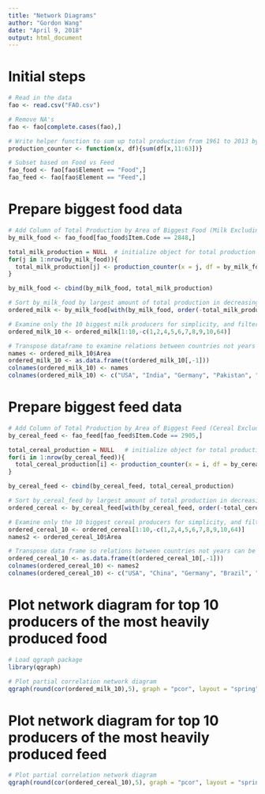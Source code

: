 ---
title: "Network Diagrams"
author: "Gordon Wang"
date: "April 9, 2018"
output: html_document
---

# Initial steps
```{r}
# Read in the data
fao <- read.csv("FAO.csv")

# Remove NA's
fao <- fao[complete.cases(fao),]

# Write helper function to sum up total production from 1961 to 2013 by row
production_counter <- function(x, df){sum(df[x,11:63])}

# Subset based on Food vs Feed
fao_food <- fao[fao$Element == "Food",]
fao_feed <- fao[fao$Element == "Feed",]
```


# Prepare biggest food data
```{r}
# Add Column of Total Production by Area of Biggest Food (Milk Excluding Butter)
by_milk_food <- fao_food[fao_food$Item.Code == 2848,]

total_milk_production = NULL  # initialize object for total production
for(j in 1:nrow(by_milk_food)){
  total_milk_production[j] <- production_counter(x = j, df = by_milk_food)
}

by_milk_food <- cbind(by_milk_food, total_milk_production)

# Sort by_milk_food by largest amount of total production in decreasing order
ordered_milk <- by_milk_food[with(by_milk_food, order(-total_milk_production)),]

# Examine only the 10 biggest milk producers for simplicity, and filter out unneeded columns
ordered_milk_10 <- ordered_milk[1:10,-c(1,2,4,5,6,7,8,9,10,64)]

# Transpose dataframe to examine relations between countries not years
names <- ordered_milk_10$Area
ordered_milk_10 <- as.data.frame(t(ordered_milk_10[,-1]))
colnames(ordered_milk_10) <- names
colnames(ordered_milk_10) <- c("USA", "India", "Germany", "Pakistan", "France", "Brazil", "U.K.", "Italy", "China", "Poland")
```


# Prepare biggest feed data
```{r}
# Add Column of Total Production by Area of Biggest Feed (Cereal Excluding Beer)
by_cereal_feed <- fao_feed[fao_feed$Item.Code == 2905,]

total_cereal_production = NULL   # initialize object for total production
for(i in 1:nrow(by_cereal_feed)){
  total_cereal_production[i] <- production_counter(x = i, df = by_cereal_feed)
}

by_cereal_feed <- cbind(by_cereal_feed, total_cereal_production)

# Sort by_cereal_feed by largest amount of total production in decreasing order
ordered_cereal <- by_cereal_feed[with(by_cereal_feed, order(-total_cereal_production)),]

# Examine only the 10 biggest cereal producers for simplicity, and filter out unneeded columns
ordered_cereal_10 <- ordered_cereal[1:10,-c(1,2,4,5,6,7,8,9,10,64)]
names2 <- ordered_cereal_10$Area

# Transpose data frame so relations between countries not years can be examined
ordered_cereal_10 <- as.data.frame(t(ordered_cereal_10[,-1]))
colnames(ordered_cereal_10) <- names2
colnames(ordered_cereal_10) <- c("USA", "China", "Germany", "Brazil", "Canada", "France", "Poland", "Japan", "Spain", "Italy")
```


# Plot network diagram for top 10 producers of the most heavily produced food
```{r}
# Load qgraph package
library(qgraph)

# Plot partial correlation network diagram
qgraph(round(cor(ordered_milk_10),5), graph = "pcor", layout = "spring", labels = colnames(ordered_milk_10), title = "Partial Correlations Among Top 10 Producers of Milk (Excluding Butter) for 1961-2013", filetype = "png", filename = "milk_network_diagram")
```

# Plot network diagram for top 10 producers of the most heavily produced feed
```{r}
# Plot partial correlation network diagram
qgraph(round(cor(ordered_cereal_10),5), graph = "pcor", layout = "spring", labels = colnames(ordered_cereal_10), title = "Partial Correlations Among Top 10 Producers of Cereal (Excluding Beer) for 1961-2013", filetype = "png", filename = "cereal_network_diagram")
```

